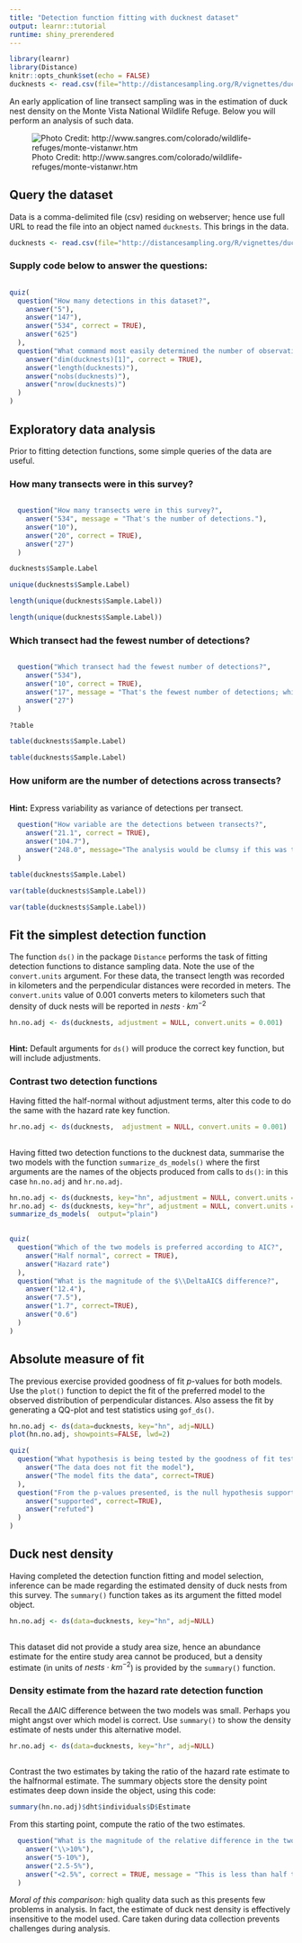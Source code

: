 ---
title: "Detection function fitting with ducknest dataset"
output: learnr::tutorial
runtime: shiny_prerendered
---

```{r setup, include=FALSE}
library(learnr)
library(Distance)
knitr::opts_chunk$set(echo = FALSE)
ducknests <- read.csv(file="http://distancesampling.org/R/vignettes/ducknests.csv")
```

An early application of line transect sampling was in the estimation of duck nest density on the Monte Vista National Wildlife Refuge.  Below you will perform an analysis of such data.

![Photo Credit: http://www.sangres.com/colorado/wildlife-refuges/monte-vistanwr.htm](images/monte-vista-nwr02.jpg)


## Query the dataset

Data is a comma-delimited file (csv) residing on webserver; hence use full URL to read the file into an object named `ducknests`.  This brings in the data.

```{r, eval=FALSE, echo=TRUE}
ducknests <- read.csv(file="http://distancesampling.org/R/vignettes/ducknests.csv")
```

### Supply code below to answer the questions:

```{r readducks, exercise=TRUE, exercise.lines=5, exercise.cap="Query ducknests"}

```


```{r quiz1}
quiz(
  question("How many detections in this dataset?",
    answer("5"),
    answer("147"),
    answer("534", correct = TRUE),
    answer("625")
  ),
  question("What command most easily determined the number of observations?",
    answer("dim(ducknests)[1]", correct = TRUE),
    answer("length(ducknests)"),
    answer("nobs(ducknests)"),
    answer("nrow(ducknests)")
  )
)
```

## Exploratory data analysis

Prior to fitting detection functions, some simple queries of the data are useful.  

### How many transects were in this survey?
```{r numtran-ex, exercise=TRUE, exercise.lines = 5, exercise.cap="Number of transects"}

```

```{r numtran}
  question("How many transects were in this survey?",
    answer("534", message = "That's the number of detections."),
    answer("10"),
    answer("20", correct = TRUE),
    answer("27")
  )
```

```{r numtran-ex-hint-1 }
ducknests$Sample.Label
```

```{r numtran-ex-hint-2 }
unique(ducknests$Sample.Label)
```

```{r numtran-ex-hint-3 }
length(unique(ducknests$Sample.Label))
```

```{r numtran-ex-solution, }
length(unique(ducknests$Sample.Label))
```

### Which transect had the fewest number of detections?
```{r dettran-ex, exercise=TRUE, exercise.lines = 5, exercise.cap="Detections per transect"}

```

```{r dettran}
  question("Which transect had the fewest number of detections?",
    answer("534"),
    answer("10", correct = TRUE),
    answer("17", message = "That's the fewest number of detections; which transect?"),
    answer("27")
  )
```

```{r dettran-ex-hint-1 }
?table
```

```{r dettran-ex-hint-2 }
table(ducknests$Sample.Label)
```

```{r dettran-ex-solution, }
table(ducknests$Sample.Label)
```

### How uniform are the number of detections across transects?
```{r uniftrans-ex, exercise=TRUE, exercise.lines = 5, exercise.cap="Evenness of detections"}

```
<div id="uniftran-ex-hint">
**Hint:** Express variability as variance of detections per transect.
</div>

```{r uniftran-q}
  question("How variable are the detections between transects?",
    answer("21.1", correct = TRUE),
    answer("104.7"),
    answer("248.0", message="The analysis would be clumsy if this was true")
  )
```


```{r uniftran-q-hint-1 }
table(ducknests$Sample.Label)
```

```{r uniftran-q-hint-2 }
var(table(ducknests$Sample.Label))
```

```{r uniftran-q-solution, }
var(table(ducknests$Sample.Label))
```


## Fit the simplest detection function

The function `ds()` in the package `Distance` performs the task of fitting detection functions to distance sampling data.  Note the use of the `convert.units` argument.  For these data, the transect length was recorded in kilometers and the perpendicular distances were recorded in meters.  The `convert.units` value of 0.001 converts meters to kilometers such that density of duck nests will be reported in $nests \cdot km^{-2}$

```{r hndet-ex, exercise=TRUE, exercise.lines = 5,  exercise.cap="Fit halfnormal"}
hn.no.adj <- ds(ducknests, adjustment = NULL, convert.units = 0.001)
  

```
<div id="hndet-ex-hint">
**Hint:** Default arguments for `ds()` will produce the correct key function, but will include adjustments.
</div>

### Contrast two detection functions

Having fitted the half-normal without adjustment terms, alter this code to do the same with the hazard rate key function.

```{r hrdet-ex, exercise=TRUE, exercise.lines = 5,  exercise.cap="Fit hazard rate"}
hr.no.adj <- ds(ducknests,  adjustment = NULL, convert.units = 0.001)
  

```

Having fitted two detection functions to the ducknest data, summarise the two models with the function `summarize_ds_models()` where the first arguments are the names of the objects produced from calls to `ds()`: in this case `hn.no.adj` and `hr.no.adj`.

```{r compare, exercise=TRUE, exercise.lines = 5, exercise.cap="Compare fitted models", exercise.setup="hrdet-ex"}
hn.no.adj <- ds(ducknests, key="hn", adjustment = NULL, convert.units = 0.001)
hr.no.adj <- ds(ducknests, key="hr", adjustment = NULL, convert.units = 0.001)
summarize_ds_models(  output="plain")
  

```

```{r quiz2}
quiz(
  question("Which of the two models is preferred according to AIC?",
    answer("Half normal", correct = TRUE),
    answer("Hazard rate")
  ),
  question("What is the magnitude of the $\\DeltaAIC$ difference?",
    answer("12.4"),
    answer("7.5"),
    answer("1.7", correct=TRUE),
    answer("0.6")
  )
)
```

## Absolute measure of fit

The previous exercise provided goodness of fit $p$-values for both models.  Use the `plot()` function to depict the fit of the preferred model to the observed distribution of perpendicular distances.  Also assess the fit by generating a QQ-plot and test statistics using `gof_ds()`.
```{r, absfit, exercise=TRUE, exercise.lines=5, exercise.cap="Absolute model fit", exercise.setup="hndet-ex"}
hn.no.adj <- ds(data=ducknests, key="hn", adj=NULL)
plot(hn.no.adj, showpoints=FALSE, lwd=2)

```

```{r quiz3}
quiz(
  question("What hypothesis is being tested by the goodness of fit test?",
    answer("The data does not fit the model"),
    answer("The model fits the data", correct=TRUE)
  ),
  question("From the p-values presented, is the null hypothesis supported or refuted?",
    answer("supported", correct=TRUE),
    answer("refuted")
  )
)  
```

## Duck nest density

Having completed the detection function fitting and model selection, inference can be made regarding the estimated density of duck nests from this survey.  The `summary()` function takes as its argument the fitted model object.  

```{r estimate-hn, exercise=TRUE, exercise.lines = 5, exercise.cap="Compare fitted models", exercise.setup="hndet-ex"}
hn.no.adj <- ds(data=ducknests, key="hn", adj=NULL)
  

```

This dataset did not provide a study area size, hence an abundance estimate for the entire study area cannot be produced, but a density estimate (in units of $nests \cdot km^{-2}$) is provided by the `summary()` function.


### Density estimate from the hazard rate detection function

Recall the $\Delta$AIC difference between the two models was small.  Perhaps you might angst over which model is correct.  Use `summary()` to show the density estimate of nests under this alternative model.

```{r estimate-hr, exercise=TRUE, exercise.lines = 5, exercise.cap="Compare fitted models", exercise.setup="hrdet-ex"}
hr.no.adj <- ds(data=ducknests, key="hr", adj=NULL)
  

```

Contrast the two estimates by taking the ratio of the hazard rate estimate to the halfnormal estimate.  The summary objects store the density point estimates deep down inside the object, using this code:

```{r echo=TRUE, eval=FALSE}
summary(hn.no.adj)$dht$individuals$D$Estimate
```

From this starting point, compute the ratio of the two estimates.

```{r hnhrdiff-q}
  question("What is the magnitude of the relative difference in the two density estimates?",
    answer("\\>10%"),
    answer("5-10%"),
    answer("2.5-5%"), 
    answer("<2.5%", correct = TRUE, message = "This is less than half the CV of the point estimate.")
  )
```

*Moral of this comparison:*  high quality data such as this presents few problems in analysis.  In fact, the estimate of duck nest density is effectively insensitive to the model used.  Care taken during data collection prevents challenges during analysis.